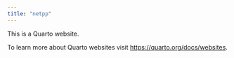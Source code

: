 ```yaml
---
title: "netpp"
---
```


This is a Quarto website.

To learn more about Quarto websites visit <https://quarto.org/docs/websites>.
